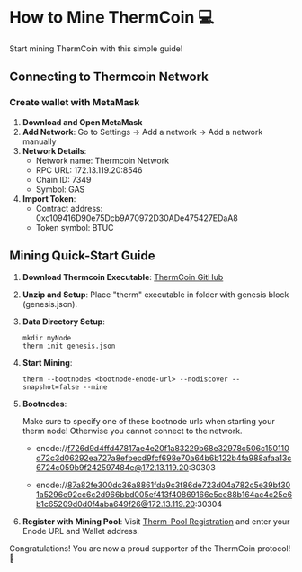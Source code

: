 # How to Mine ThermCoin 💻

Start mining ThermCoin with this simple guide!

## Connecting to Thermcoin Network

### Create wallet with MetaMask

1. **Download and Open MetaMask**
2. **Add Network**: Go to Settings -> Add a network -> Add a network manually
3. **Network Details**: 
   - Network name: Thermcoin Network
   - RPC URL: 172.13.119.20:8546
   - Chain ID: 7349
   - Symbol: GAS
4. **Import Token**:
   - Contract address: 0xc109416D90e75Dcb9A70972D30ADe475427EDaA8
   - Token symbol: BTUC

## Mining Quick-Start Guide

1. **Download Thermcoin Executable**: [ThermCoin GitHub](https://github.com/ThermCoin-Protocol/go-thermcoin/releases/)
2. **Unzip and Setup**: Place "therm" executable in folder with genesis block (genesis.json).
3. **Data Directory Setup**:
   ```shell
   mkdir myNode
   therm init genesis.json
   ```
4. **Start Mining**:
   ```shell
   therm --bootnodes <bootnode-enode-url> --nodiscover --snapshot=false --mine
   ```

5. **Bootnodes**:

   Make sure to specify one of these bootnode urls when starting your therm node! Otherwise you cannot connect to the network.

   - enode://f726d9d4ffd47817ae4e20f1a83229b68e32978c506c150110d72c3d06292ea727a8efbecd9fcf698e70a64b6b122b4fa988afaa13c6724c059b9f242597484e@172.13.119.20:30303

   - enode://87a82fe300dc36a8861fda9c3f86de723d04a782c5e39bf301a5296e92cc6c2d966bbd005ef413f40869166e5ce88b164ac4c25e6b1c65209d0d0f4aba649f26@172.13.119.20:30304

5. **Register with Mining Pool**: Visit [Therm-Pool Registration](https://therm-pool.vercel.app/register) and enter your Enode URL and Wallet address.

Congratulations! You are now a proud supporter of the ThermCoin protocol! 🎉